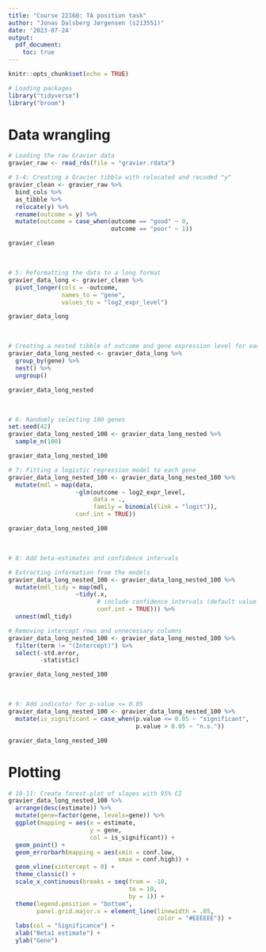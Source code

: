 ```yaml
---
title: "Course 22160: TA position task"
author: "Jonas Dalsberg Jørgensen (s213551)"
date: '2023-07-24'
output:
  pdf_document:
    toc: true
---
```


```r
knitr::opts_chunk$set(echo = TRUE)
```

```r
# Loading packages
library("tidyverse")
library("broom")
```

# Data wrangling
```r
# Loading the raw Gravier data
gravier_raw <- read_rds(file = "gravier.rdata")

# 1-4: Creating a Gravier tibble with relocated and recoded "y"
gravier_clean <- gravier_raw %>%
  bind_cols %>%
  as_tibble %>%
  relocate(y) %>%
  rename(outcome = y) %>%
  mutate(outcome = case_when(outcome == "good" ~ 0,
                             outcome == "poor" ~ 1))

gravier_clean
```
\
```r
# 5: Reformatting the data to a long format
gravier_data_long <- gravier_clean %>%
  pivot_longer(cols = -outcome,
               names_to = "gene",
               values_to = "log2_expr_level")

gravier_data_long
```
\
```r
# Creating a nested tibble of outcome and gene expression level for each gene for modelling purposes
gravier_data_long_nested <- gravier_data_long %>%
  group_by(gene) %>% 
  nest() %>% 
  ungroup()

gravier_data_long_nested
```
\

```r
# 6: Randomly selecting 100 genes
set.seed(42)
gravier_data_long_nested_100 <- gravier_data_long_nested %>% 
  sample_n(100)

gravier_data_long_nested_100
```

```r
# 7: Fitting a logistic regression model to each gene
gravier_data_long_nested_100 <- gravier_data_long_nested_100 %>%
  mutate(mdl = map(data,
                   ~glm(outcome ~ log2_expr_level,
                        data = .,
                        family = binomial(link = "logit")),
                   conf.int = TRUE))

gravier_data_long_nested_100
```
\
```r
# 8: Add beta-estimates and confidence intervals

# Extracting information from the models
gravier_data_long_nested_100 <- gravier_data_long_nested_100 %>%
  mutate(mdl_tidy = map(mdl,
                   ~tidy(.x,
                         # include confidence intervals (default value 0.95):
                         conf.int = TRUE))) %>%
  unnest(mdl_tidy)

# Removing intercept rows and unnecessary columns
gravier_data_long_nested_100 <- gravier_data_long_nested_100 %>% 
  filter(term != "(Intercept)") %>% 
  select(-std.error,
         -statistic)

gravier_data_long_nested_100
```

\
```r
# 9: Add indicator for p-value <= 0.05
gravier_data_long_nested_100 <- gravier_data_long_nested_100 %>% 
  mutate(is_significant = case_when(p.value <= 0.05 ~ "significant",
                                    p.value > 0.05 ~ "n.s."))

gravier_data_long_nested_100
```

\newpage

# Plotting
```r
# 10-11: Create forest-plot of slopes with 95% CI
gravier_data_long_nested_100 %>%
  arrange(desc(estimate)) %>% 
  mutate(gene=factor(gene, levels=gene)) %>% 
  ggplot(mapping = aes(x = estimate,
                       y = gene,
                       col = is_significant)) +
  geom_point() +
  geom_errorbarh(mapping = aes(xmin = conf.low,
                               xmax = conf.high)) +
  geom_vline(xintercept = 0) +
  theme_classic() +
  scale_x_continuous(breaks = seq(from = -10,
                                  to = 10,
                                  by = 1)) +
  theme(legend.position = "bottom",
        panel.grid.major.x = element_line(linewidth = .05,
                                          color = "#EEEEEE")) +
  labs(col = "Significance") +
  xlab("Beta1 estimate") +
  ylab("Gene")


```

